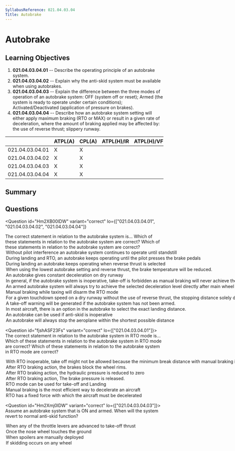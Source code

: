 ```yaml
---
SyllabusReference: 021.04.03.04
Title: Autobrake
---
```


# Autobrake

## Learning Objectives

1. **021.04.03.04.01** -- Describe the operating principle of an autobrake
   system.
2. **021.04.03.04.02** -- Explain why the anti-skid system must be available
   when using autobrakes.
3. **021.04.03.04.03** -- Explain the difference between the three modes of
   operation of an autobrake system: OFF (system off or reset); Armed (the
   system is ready to operate under certain conditions); Activated/Deactivated
   (application of pressure on brakes).
4. **021.04.03.04.04** -- Describe how an autobrake system setting will either
   apply maximum braking (RTO or MAX) or result in a given rate of deceleration,
   where the amount of braking applied may be affected by: the use of reverse
   thrust; slippery runway.

|                 | ATPL(A) | CPL(A) | ATPL(H)/IR | ATPL(H)/VFR | CPL(H) | IR  | CBIR(A) |
| --------------- | ------- | ------ | ---------- | ----------- | ------ | --- | ------- |
| 021.04.03.04.01 | X       | X      |            |             |        |     |         |
| 021.04.03.04.02 | X       | X      |            |             |        |     |         |
| 021.04.03.04.03 | X       | X      |            |             |        |     |         |
| 021.04.03.04.04 | X       | X      |            |             |        |     |         |

## Summary

## Questions

<Question
  id="Hm2XB00lDW"
  variant="correct"
  lo={["021.04.03.04.01", "021.04.03.04.02", "021.04.03.04.04"]}
>
  <Text variant="oneCorrect">
    The correct statement in relation to the autobrake system is...
  </Text>
  <Text variant="oneTwo">
    Which of these statements in relation to the autobrake system are correct?
  </Text>
  <Text variant="multipleCorrect" select={5}>
    Which of these statements in relation to the autobrake system are correct?
  </Text>
  <Option
    id="Hm2XB00lDW-1"
    correct
    why="This is true, and required by technical requirements for type certification."
  >
    Without pilot interference an autobrake system continues to operate until
    standstill
  </Option>
  <Option id="Hm2XB00lDW-2" correct>
    During landing and RTO, an autobrake keeps operating until the pilot presses
    the brake pedals
  </Option>
  <Option id="Hm2XB00lDW-3" correct>
    During landing an autobrake keeps operating when reverse thrust is selected
  </Option>
  <Option id="Hm2XB00lDW-4" correct why="">
    When using the lowest autobrake setting and reverse thrust, the brake
    temperature will be reduced.
  </Option>
  <Option
    id="Hm2XB00lDW-C"
    correct
    why="The autobrake system maintains a pre-selected deceleration rate, adapting the brake force as the plane slows down, or as other means of breaking become active (i.e: thrust reverser). Do not confuse with RTO mode where all the available brake pressure is applied!"
  >
    An autobrake gives constant deceleration on dry runway
  </Option>
  <Option
    id="Hm2XB00lDW-5"
    why="Although the second part of the statement is correct, an INOP autobrake just increases the Take off distance required. If enough runway is available, take off is still allowed."
  >
    In general, if the autobrake system is inoperative, take-off is forbidden as
    manual braking will never achieve the brake rate of the autobrake system.
  </Option>
  <Option
    id="Hm2XB00lDW-6"
    why="Not correct since in most aircraft the autobrake engages a couple of seconds after touch down"
  >
    An armed autobrake system will always try to achieve the selected
    deceleration level directly after main wheel touchdown
  </Option>
  <Option
    id="Hm2XB00lDW-7"
    why="RTO is only disabled if braking occurs above a relatively high speed (90kts for a 737-800)."
  >
    Manual braking while taxing will disarm the RTO mode
  </Option>
  <Option
    id="Hm2XB00lDW-8"
    why="Not correct since it also depends on pressure altitude, temperature, and a myriad of other factors"
  >
    For a given touchdown speed on a dry runway without the use of reverse
    thrust, the stopping distance solely depends on the selected ABS setting and
    weight of the aeroplane.
  </Option>
  <Option
    id="Hm2XB00lDW-9"
    why="This is not necessarily true, and depends a lot on aircraft type."
  >
    A take-off warning will be generated if the autobrake system has not been
    armed.
  </Option>
  <Option id="Hm2XB00lDW-A" why="">
    In most aircraft, there is an option in the autobrake to select the exact
    landing distance.
  </Option>
  <Option
    id="Hm2XB00lDW-B"
    why="Aerobraking with INOP anti-skid would result in a hydroplaning aircraft for wet runways which is not a good idea."
  >
    An autobrake can be used if anti-skid is inoperative
  </Option>
  <Option
    id="Hm2XB00lDW-E"
    why="This is not correct, as the autobrake maintains a constant deceleration ratio. Only in RTO mode is the deceleration rate maximum"
  >
    An autobrake will always stop the aeroplane within the shortest possible
    distance
  </Option>
</Question>

<Question id="fjshASF23Fs" variant="correct" lo={["021.04.03.04.01"]}>
  <Text variant="oneCorrect">
    The correct statement in relation to the autobrake system in RTO mode is...
  </Text>
  <Text variant="oneTwo">
    Which of these statements in relation to the autobrake system in RTO mode
    are correct?
  </Text>
  <Text variant="multipleCorrect" select={5}>
    Which of these statements in relation to the autobrake system in RTO mode
    are correct?
  </Text>
  <Option id="fjshASF23Fs-1" correct why="">
    With RTO inoperable, take off might not be allowed because the minimum break
    distance with manual braking is much longer.
  </Option>
  <Option id="fjshASF23Fs-2" correct why="">
    After RTO braking action, the brakes block the wheel rims.
  </Option>
  <Option
    id="fjshASF23Fs-3"
    why="After RTO braking action, brakes remain in the locked position, so pressure remains."
  >
    After RTO braking action, the hydraulic pressure is reduced to zero
  </Option>
  <Option
    id="fjshASF23Fs-4"
    why="After RTO braking action, brakes remain in the locked position."
  >
    After RTO braking action, The brake pressure is released.
  </Option>
  <Option id="fjshASF23Fs-5" why="">
    RTO mode can be used for take-off and Landing
  </Option>
  <Option id="fjshASF23Fs-6" why="">
    Manual braking is the most efficient way to decelerate an aircraft
  </Option>
  <Option
    id="fjshASF23Fs-7"
    why="the RTO applies a fixed hydraulic pressure, but the force that is applied varies with weight on the wheels."
  >
    RTO has a fixed force with which the aircraft must be decelerated
  </Option>
</Question>

<Question id="Hm2Xmj0lDW" variant="correct" lo={["021.04.03.04.03"]}>
  <Text variant="oneCorrect">
    Assume an autobrake system that is ON and armed. When will the system revert
    to normal anti-skid function?
  </Text>
  <Option id="Hm2Xmj0lDW-1" correct why="">
    When any of the throttle levers are advanced to take-off thrust
  </Option>
  <Option id="Hm2Xmj0lDW-3" why="">
    Once the nose wheel touches the ground
  </Option>
  <Option id="Hm2Xmj0lDW-4" why="">
    When spoilers are manually deployed
  </Option>
  <Option id="Hm2Xmj0lDW-5" why="">
    If skidding occurs on any wheel
  </Option>
</Question>
